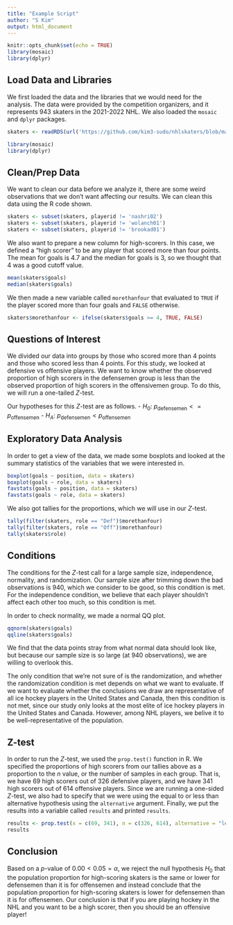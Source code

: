 ```yaml
---
title: "Example Script"
author: "S Kim"
output: html_document
---
```


```r
knitr::opts_chunk$set(echo = TRUE)
library(mosaic)
library(dplyr)
```

## Load Data and Libraries

We first loaded the data and the libraries that we would need for the analysis. The data were provided by the competition organizers, and it represents 943 skaters in the 2021-2022 NHL. We also loaded the `mosaic` and `dplyr` packages.

```R
skaters <- readRDS(url('https://github.com/kim3-sudo/nhlskaters/blob/main/data/skaters.rds?raw=true'))
```
```R
library(mosaic)
library(dplyr)
```

## Clean/Prep Data

We want to clean our data before we analyze it, there are some weird observations that we don't want affecting our results. We can clean this data using the R code shown.

```R
skaters <- subset(skaters, playerid != 'nashri02')
skaters <- subset(skaters, playerid != 'wolanch01')
skaters <- subset(skaters, playerid != 'brookad01')
```

We also want to prepare a new column for high-scorers. In this case, we defined a "high scorer" to be any player that scored more than four points. The mean for goals is 4.7 and the median for goals is 3, so we thought that 4 was a good cutoff value.

```R
mean(skaters$goals)
median(skaters$goals)
```

We then made a new variable called `morethanfour` that evaluated to `TRUE` if the player scored more than four goals and `FALSE` otherwise.

```R
skaters$morethanfour <- ifelse(skaters$goals >= 4, TRUE, FALSE)
```

## Questions of Interest

We divided our data into groups by those who scored more than 4 points and those who scored less than 4 points. For this study, we looked at defensive vs offensive players. We want to know whether the observed proportion of high scorers in the defensemen group is less than the observed proportion of high scorers in the offensivemen group. To do this, we will run a one-tailed $Z$-test.

Our hypotheses for this $Z$-test are as follows.
- $H_0$: $p_\text{defensemen} <= p_\text{offensemen}$
- $H_A$: $p_\text{defensemen} < p_\text{offensemen}$

## Exploratory Data Analysis

In order to get a view of the data, we made some boxplots and looked at the summary statistics of the variables that we were interested in.

```R
boxplot(goals ~ position, data = skaters)
boxplot(goals ~ role, data = skaters)
favstats(goals ~ position, data = skaters)
favstats(goals ~ role, data = skaters)
```

We also got tallies for the proportions, which we will use in our $Z$-test.

```R
tally(filter(skaters, role == "Def")$morethanfour)
tally(filter(skaters, role == "Off")$morethanfour)
tally(skaters$role)
```

## Conditions

The conditions for the $Z$-test call for a large sample size, independence, normality, and randomization. Our sample size after trimming down the bad observations is 940, which we consider to be good, so this condition is met. For the independence condition, we believe that each player shouldn't affect each other too much, so this condition is met.

In order to check normality, we made a normal QQ plot.

```R
qqnorm(skaters$goals)
qqline(skaters$goals)
```

We find that the data points stray from what normal data should look like, but because our sample size is so large (at 940 observations), we are willing to overlook this.

The only condition that we're not sure of is the randomization, and whether the randomization condition is met depends on what we want to evaluate. If we want to evaluate whether the conclusions we draw are representative of all ice hockey players in the United States and Canada, then this condition is not met, since our study only looks at the most elite of ice hockey players in the United States and Canada. However, among NHL players, we belive it to be well-representative of the population.

## Z-test

In order to run the $Z$-test, we used the `prop.test()` function in R. We specified the proportions of high scorers from our tallies above as a proportion to the $n$ value, or the number of samples in each group. That is, we have 69 high scorers out of 326 defensive players, and we have 341 high scorers out of 614 offensive players. Since we are running a one-sided $Z$-test, we also had to specify that we were using the equal to or less than alternative hypothesis using the `alternative` argument. Finally, we put the results into a variable called `results` and printed `results`.

```R
results <- prop.test(x = c(69, 341), n = c(326, 614), alternative = "less")
results
```

## Conclusion

Based on a $p$-value of $0.00 < 0.05 = \alpha$, we reject the null hypothesis $H_0$ that the population proportion for high-scoring skaters is the same or lower for defensemen than it is for offensemen and instead conclude that the population proportion for high-scoring skaters is lower for defensemen than it is for offensemen. Our conclusion is that if you are playing hockey in the NHL and you want to be a high scorer, then you should be an offensive player!
